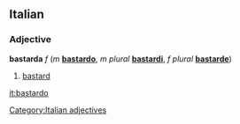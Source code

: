 ==Italian==
===Adjective===
[[Category:Italian adjectives]]
'''bastarda''' ''f'' (''m'' '''[[bastardo]]''', ''m plural'' '''[[bastardi]]''', ''f plural'' '''[[bastarde]]''')

#[[bastard]]

[[it:bastardo]]